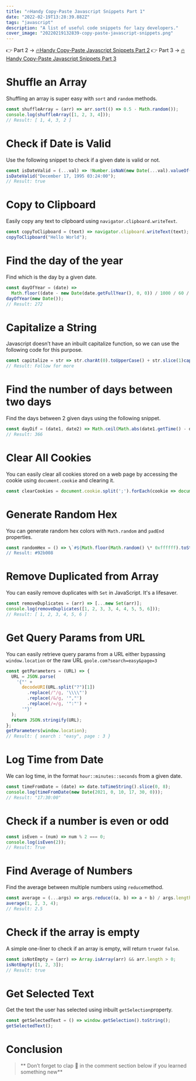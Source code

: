 ```yaml
---
title: "🔥Handy Copy-Paste Javascript Snippets Part 1"
date: "2022-02-19T13:28:39.882Z"
tags: "javascript"
description: "A list of useful code snippets for lazy developers."
cover_image: "20220219132839-copy-paste-javascript-snippets.png"
---
```


👉 Part 2 -> [🔥Handy Copy-Paste Javascript Snippets Part 2](http://danfleser.com/posts/20220220202431-copy-paste-javascript-snippets-2)
👉 Part 3 -> [🔥Handy Copy-Paste Javascript Snippets Part 3](http://danfleser.com/posts/20220220202610-copy-paste-javascript-snippets-3)

# Shuffle an Array

Shuffling an array is super easy with `sort` and `random` methods.

```js
const shuffleArray = (arr) => arr.sort(() => 0.5 - Math.random());
console.log(shuffleArray([1, 2, 3, 4]));
// Result: [ 1, 4, 3, 2 ]
```

# Check if Date is Valid

Use the following snippet to check if a given date is valid or not.

```js
const isDateValid = (...val) => !Number.isNaN(new Date(...val).valueOf());
isDateValid("December 17, 1995 03:24:00");
// Result: true
```

# Copy to Clipboard

Easily copy any text to clipboard using `navigator.clipboard.writeText`.

```js
const copyToClipboard = (text) => navigator.clipboard.writeText(text);
copyToClipboard("Hello World");
```

# Find the day of the year

Find which is the day by a given date.

```js
const dayOfYear = (date) =>
  Math.floor((date - new Date(date.getFullYear(), 0, 0)) / 1000 / 60 / 60 / 24);
dayOfYear(new Date());
// Result: 272
```

# Capitalize a String

Javascript doesn’t have an inbuilt capitalize function, so we can use the following code for this purpose.

```js
const capitalize = str => str.charAt(0).toUpperCase() + str.slice(1)capitalize("follow for more")
// Result: Follow for more
```

# Find the number of days between two days

Find the days between 2 given days using the following snippet.

```js
const dayDif = (date1, date2) => Math.ceil(Math.abs(date1.getTime() - date2.getTime()) / 86400000)dayDif(new Date("2020-10-21"), new Date("2021-10-22"))
// Result: 366
```

# Clear All Cookies

You can easily clear all cookies stored on a web page by accessing the cookie using `document.cookie` and clearing it.

```js
const clearCookies = document.cookie.split(';').forEach(cookie => document.cookie = cookie.replace(/^ +/, '').replace(/=.\*/, \`=;expires=${new Date(0).toUTCString()};path=/\`));
```

# Generate Random Hex

You can generate random hex colors with `Math.random` and `padEnd` properties.

```js
const randomHex = () => \`#${Math.floor(Math.random() \* 0xffffff).toString(16).padEnd(6, "0")}\`;console.log(randomHex());
// Result: #92b008
```

# Remove Duplicated from Array

You can easily remove duplicates with `Set` in JavaScript. It's a lifesaver.

```js
const removeDuplicates = (arr) => [...new Set(arr)];
console.log(removeDuplicates([1, 2, 3, 3, 4, 4, 5, 5, 6]));
// Result: [ 1, 2, 3, 4, 5, 6 ]
```

# Get Query Params from URL

You can easily retrieve query params from a URL either bypassing `window.location` or the raw URL `goole.com?search=easy&page=3`

```js
const getParameters = (URL) => {
  URL = JSON.parse(
    '{"' +
      decodeURI(URL.split("?")[1])
        .replace(/"/g, '\\\\"')
        .replace(/&/g, '","')
        .replace(/=/g, '":"') +
      '"}'
  );
  return JSON.stringify(URL);
};
getParameters(window.location);
// Result: { search : "easy", page : 3 }
```

# Log Time from Date

We can log time, in the format `hour::minutes::seconds` from a given date.

```js
const timeFromDate = (date) => date.toTimeString().slice(0, 8);
console.log(timeFromDate(new Date(2021, 0, 10, 17, 30, 0)));
// Result: "17:30:00"
```

# Check if a number is even or odd

```js
const isEven = (num) => num % 2 === 0;
console.log(isEven(2));
// Result: True
```

# Find Average of Numbers

Find the average between multiple numbers using `reduce`method.

```js
const average = (...args) => args.reduce((a, b) => a + b) / args.length;
average(1, 2, 3, 4);
// Result: 2.5
```

# Check if the array is empty

A simple one-liner to check if an array is empty, will return `true`or `false`.

```js
const isNotEmpty = (arr) => Array.isArray(arr) && arr.length > 0;
isNotEmpty([1, 2, 3]);
// Result: true
```

# Get Selected Text

Get the text the user has selected using inbuilt `getSelection`property.

```js
const getSelectedText = () => window.getSelection().toString();
getSelectedText();
```

# Conclusion

> ** Don’t forget to clap 👏 in the comment section below if you learned something new**
